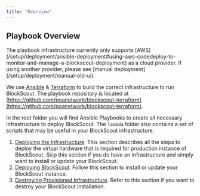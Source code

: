 ```yaml
---
title: "Overview"
---
```


## Playbook Overview

<Info>
The playbook infrastructure currently only supports [AWS](/setup/deployment/ansible-deployment#using-aws-codedeploy-to-monitor-and-manage-a-blockscout-deployment) as a cloud provider. If using another provider, please see [manual deployment](/setup/deployment/manual-old-ui).

</Info>

We use [Ansible](https://docs.ansible.com/ansible/latest/index.html) & [Terraform](https://www.terraform.io/intro/getting-started/install.html) to build the correct infrastructure to run BlockScout. The playbook repository is located at [https://github.com/poanetwork/blockscout-terraform](https://github.com/poanetwork/blockscout-terraform).

In the root folder you will find Ansible Playbooks to create all necessary infrastructure to deploy BlockScout. The `lambda` folder also contains a set of scripts that may be useful in your BlockScout infrastructure.

1. [Deploying the Infrastructure](/setup/deployment/ansible-deployment/deploying-the-blockscout-infrastructure). This section describes all the steps to deploy the virtual hardware that is required for production instance of BlockScout. Skip this section if you do have an infrastructure and simply want to install or update your BlockScout.
2. [Deploying BlockScout](/setup/deployment/ansible-deployment/deploying-blockscout). Follow this section to install or update your BlockScout instance.
3. [Destroying Provisioned Infrastructure](/setup/deployment/ansible-deployment/destroying-provisioned-infrastructure). Refer to this section if you want to destroy your BlockScout installation.